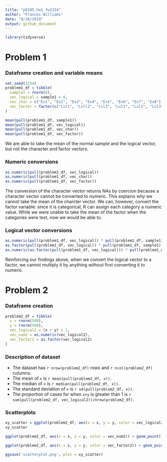 ```yaml
---
title: "p8105_hw1_fw2334"
author: "Frances Williams"
date: "9/18/2019"
output: github_document
---
```


```r
library(tidyverse)
```

# Problem 1

### Dataframe creation and variable means
```r
set.seed(1234)
problem1_df = tibble(
  sample1 = rnorm(8),
  vec_logical = sample1 > 0,
  vec_char = c("Ex1", "Ex2", "Ex3", "Ex4", "Ex5", "Ex6", "Ex7", "Ex8"),
  vec_factor = factor(c("Lvl1", "Lvll2", "Lvl3", "Lvl1", "Lvl2", "Lvl3", "Lvl1", "Lvl2"))
)

mean(pull(problem1_df, sample1))
mean(pull(problem1_df, vec_logical))
mean(pull(problem1_df, vec_char))
mean(pull(problem1_df, vec_factor))
```

We are able to take the mean of the normal sample and the logical vector, but not the character and factor vectors.

### Numeric conversions
```r
as.numeric(pull(problem1_df, vec_logical))
as.numeric(pull(problem1_df, vec_char))
as.numeric(pull(problem1_df, vec_factor))
```
The conversion of the character vector returns NAs by coercion because a character vector cannot be converted to numeric. This explains why we cannot take the mean of the charcter vector. 
We can, however, convert the factor variable: since it is categorical, R can assign each category a numeric value. While we were unable to take the mean of the factor when the categories were text, now we would be able to. 

### Logical vector conversions
```r
as.numeric(pull(problem1_df, vec_logical)) * pull(problem1_df, sample1)
as.factor(pull(problem1_df, vec_logical)) * pull(problem1_df, sample1)
as.numeric(as.factor(pull(problem1_df, vec_logical))) * pull(problem1_df, sample1)
```
Reinforcing our findings above, when we convert the logical vector to a factor, we cannot multiply it by anything without first converting it to numeric.

# Problem 2

### Dataframe creation
```r
problem2_df = tibble(
  x = rnorm(500),
  y = rnorm(500),
  vec_logical2 = (x + y) > 1,
  vec_num2 = as.numeric(vec_logical2),
  vec_factor2 = as.factor(vec_logical2)
)
```

### Description of dataset
* The dataset has `r nrow(problem2_df)` rows and `r ncol(problem2_df)` columns.
* The mean of `x` is `r mean(pull(problem2_df, x))`.
* The median of `x` is `r median(pull(problem2_df, x))`.
* The standard deviation of `x` is `r sd(pull(problem2_df, x))`.
* The proportion of cases for when `x+y` is greater than 1 is `r sum(pull(problem2_df, vec_logical2))/nrow(problem2_df)`.

### Scatterplots
```r
xy_scatter = ggplot(problem2_df, aes(x = x, y = y, color = vec_logical2)) + geom_point()
xy_scatter

ggplot(problem2_df, aes(x = x, y = y, color = vec_num2)) + geom_point()

ggplot(problem2_df, aes(x = x, y = y, color = vec_factor2)) + geom_point()

ggsave('scatterplot.png', plot = xy_scatter)
```



